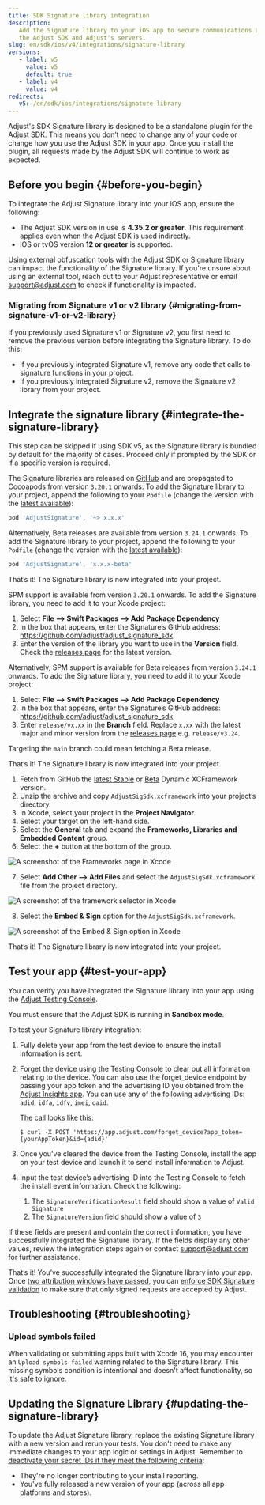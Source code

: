 ```yaml
---
title: SDK Signature library integration
description:
   Add the Signature library to your iOS app to secure communications between
   the Adjust SDK and Adjust's servers.
slug: en/sdk/ios/v4/integrations/signature-library
versions:
   - label: v5
     value: v5
     default: true
   - label: v4
     value: v4
redirects:
   v5: /en/sdk/ios/integrations/signature-library
---
```


Adjust's SDK Signature library is designed to be a standalone plugin for the Adjust SDK. This means you don’t need to change any of your code or change how you use the Adjust SDK in your app. Once you install the plugin, all requests made by the Adjust SDK will continue to work as expected.

## Before you begin {#before-you-begin}

To integrate the Adjust Signature library into your iOS app, ensure the following:

-  The Adjust SDK version in use is **4.35.2 or greater**. This requirement applies even when the Adjust SDK is used indirectly.
-  iOS or tvOS version **12 or greater** is supported.

<Callout type="important">

Using external obfuscation tools with the Adjust SDK or Signature library can impact the functionality of the Signature library. If you're unsure about using an external tool, reach out to your Adjust representative or email support@adjust.com to check if functionality is impacted.

</Callout>

### Migrating from Signature v1 or v2 library {#migrating-from-signature-v1-or-v2-library}

If you previously used Signature v1 or Signature v2, you first need to remove the previous version before integrating the Signature library. To do this:

-  If you previously integrated Signature v1, remove any code that calls to signature functions in your project.
-  If you previously integrated Signature v2, remove the Signature v2 library from your project.

## Integrate the signature library {#integrate-the-signature-library}

<Callout type="note">

This step can be skipped if using SDK v5, as the Signature library is bundled by default for the majority of cases. Proceed only if prompted by the SDK or if a specific version is required.

</Callout>

<Tabs>
<Tab title="Cocoapods" sync="cocoapods">

The Signature libraries are released on [GitHub](https://github.com/adjust/adjust_signature_sdk/releases/) and are propagated to Cocoapods from version `3.20.1` onwards. To add the Signature library to your project, append the following to your `Podfile` (change the version with the [latest available](https://github.com/adjust/adjust_signature_sdk/releases/latest)):

   ```ruby
   pod 'AdjustSignature', '~> x.x.x'
   ```

Alternatively, Beta releases are available from version `3.24.1` onwards. To add the Signature library to your project, append the following to your `Podfile` (change the version with the [latest available](https://github.com/adjust/adjust_signature_sdk/releases)):

   ```ruby
   pod 'AdjustSignature', 'x.x.x-beta'
   ```

That’s it! The Signature library is now integrated into your project.

</Tab>
<Tab title="Swift Package Manager" sync="swift-package-manager">

SPM support is available from version `3.20.1` onwards. To add the Signature library, you need to add it to your Xcode project:

1. Select **File —> Swift Packages —> Add Package Dependency**
2. In the box that appears, enter the Signature’s GitHub address: https://github.com/adjust/adjust_signature_sdk
3. Enter the version of the library you want to use in the **Version** field. Check the [releases page](https://github.com/adjust/adjust_signature_sdk/releases/latest) for the latest version.

Alternatively, SPM support is available for Beta releases from version `3.24.1` onwards. To add the Signature library, you need to add it to your Xcode project:

1. Select **File —> Swift Packages —> Add Package Dependency**
2. In the box that appears, enter the Signature’s GitHub address: https://github.com/adjust/adjust_signature_sdk
3. Enter `release/vx.xx` in the **Branch** field. Replace `x.xx` with the latest major and minor version from the [releases page](https://github.com/adjust/adjust_signature_sdk/releases) e.g. `release/v3.24`.

<Callout type="note">

Targeting the `main` branch could mean fetching a Beta release.

</Callout>

That’s it! The Signature library is now integrated into your project.

</Tab>
<Tab title="Manual integration" sync="manual-integration">

1. Fetch from GitHub the [latest Stable](https://github.com/adjust/adjust_signature_sdk/releases/latest) or [Beta](https://github.com/adjust/adjust_signature_sdk/releases) Dynamic XCFramework version.
2. Unzip the archive and copy `AdjustSigSdk.xcframework` into your project’s directory.
3. In Xcode, select your project in the **Project Navigator**.
4. Select your target on the left-hand side.
5. Select the **General** tab and expand the **Frameworks, Libraries and Embedded Content** group.
6. Select the **+** button at the bottom of the group.

![A screenshot of the Frameworks page in Xcode](@images/sig-v3/xcode-frameworks.png)

7. Select **Add Other --> Add Files** and select the `AdjustSigSdk.xcframework` file from the project directory.

![A screenshot of the framework selector in Xcode](@images/sig-v3/xcode-select-framework.png)

8. Select the **Embed & Sign** option for the `AdjustSigSdk.xcframework`.

![A screenshot of the Embed & Sign option in Xcode](@images/sig-v3/xcode-embed-sign.png)

That’s it! The Signature library is now integrated into your project.

</Tab>
</Tabs>

## Test your app {#test-your-app}

You can verify you have integrated the Signature library into your app using the [Adjust Testing Console](https://help.adjust.com/en/article/testing-console).

<Callout type="important">

You must ensure that the Adjust SDK is running in **Sandbox mode**.

</Callout>

To test your Signature library integration:

1. Fully delete your app from the test device to ensure the install information is sent.
2. Forget the device using the Testing Console to clear out all information relating to the device. You can also use the forget_device endpoint by passing your app token and the advertising ID you obtained from the [Adjust Insights app](https://apps.apple.com/us/app/adjust-insights/id1125517808). You can use any of the following advertising IDs: `adid`, `idfa`, `idfv`, `imei`, `oaid`.

   The call looks like this:

   ```console
   $ curl -X POST 'https://app.adjust.com/forget_device?app_token={yourAppToken}&id={adid}'
   ```

3. Once you’ve cleared the device from the Testing Console, install the app on your test device and launch it to send install information to Adjust.
4. Input the test device’s advertising ID into the Testing Console to fetch the install event information. Check the following:
   1. The `SignatureVerificationResult` field should show a value of `Valid Signature`
   2. The `SignatureVersion` field should show a value of `3`

If these fields are present and contain the correct information, you have successfully integrated the Signature library. If the fields display any other values, review the integration steps again or contact support@adjust.com for further assistance.

That’s it! You’ve successfully integrated the Signature library into your app. Once [two attribution windows have passed](https://help.adjust.com/en/article/attribution-windows), you can [enforce SDK Signature validation](https://help.adjust.com/en/article/sdk-signature#enforce-signature-validation) to make sure that only signed requests are accepted by Adjust.

## Troubleshooting {#troubleshooting}

### Upload symbols failed

When validating or submitting apps built with Xcode 16, you may encounter an `Upload symbols failed` warning related to the Signature library. This missing symbols condition is intentional and doesn't affect functionality, so it's safe to ignore.

## Updating the Signature Library {#updating-the-signature-library}

To update the Adjust Signature library, replace the existing Signature library with a new version and rerun your tests. You don't need to make any immediate changes to your app logic or settings in Adjust. Remember to [deactivate your secret IDs if they meet the following criteria](https://help.adjust.com/en/article/sdk-signature#manage-your-secret-ids):

-  They're no longer contributing to your install reporting.
-  You've fully released a new version of your app (across all app platforms and stores).
